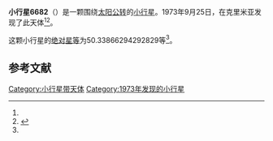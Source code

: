 {{Infobox planet
| bgcolour = #FFFFC0
| name = 6682 Makarij
| symbol = 
| image = 
| caption = 
| discovery = yes
| discovery_ref = 
| discoverer = {{link-en|柳德米拉·瓦斯列娜·朱然勒娃|Lyudmila Vasilyevna Zhuravleva}}
| discovery_site = [[克里米亚|克里米亚]] 
| discovered = 1973年9月25日
| designations = yes
| mp_name = 
| named_after = 
| alt_names = 1973 ST3/ 1973 UJ / 1984 UV2
| mp_category = [[主带小行星|主带小行星]]
| orbit_ref = <ref name="a">[http://ssd.jpl.nasa.gov/sbdb.cgi?sstr=6682 6682 Makarij] {{Wayback|url=http://ssd.jpl.nasa.gov/sbdb.cgi?sstr=6682 |date=20140925132900 }}，小行星數據庫瀏覽器（JPL Small-Body Database Browser）－[[美国国家航空航天局|美国国家航空航天局]]喷气推进实验室</ref>
| epoch = 2456400.5 (2013年4月18日更新)
| aphelion = {{convert|2.909333932239639|AU|km|3|abbr=on|lk=out}}
| perihelion = {{convert|1.817559932163213|AU|km|3|abbr=on}}
| semimajor = {{convert|2.363446932201426|AU|km|3|abbr=on}}
| eccentricity = 0.230970703
| period = 1327.141439 [[日|日]]<br />3.63[[儒略年|儒略年]]
| avg_speed = 
| inclination = 5.900892463049895
| asc_node = 359.0448978802195
| mean_anomaly = 
| arg_peri = 50.33866294292829
| satellites = 
| physical_characteristics = yes
| dimensions = 
| mass = 
| density = 
| surface_grav = 
| escape_velocity = 
| sidereal_day = 
| axial_tilt = 
| pole_ecliptic_lat = 
| pole_ecliptic_lon = 
| albedo = 
| temperatures= 
| temp_name1 = 
| mean_temp_1 = 
| max_temp_1 = 
| temp_name2 = 
| max_temp_2 = 
| spectral_type = 
| abs_magnitude = 50.33866294292829
}}

'''小行星6682'''（{{lang-en|6682 Makarij}}）是一颗围绕[[太阳|太阳]][[公转|公转]]的[[小行星|小行星]]。1973年9月25日，{{link-en|柳德米拉·瓦斯列娜·朱然勒娃|Lyudmila Vasilyevna Zhuravleva}}在克里米亚发现了此天体<ref name="a" /><ref>{{cite news|title=小行星列表|url=http://cfa-www.harvard.edu/iau/lists/NumberedMPs.txt|accessdate=2013-07-08|newspaper=哈佛大学|archive-date=2008-05-17|archive-url=https://web.archive.org/web/20080517010638/http://cfa-www.harvard.edu/iau/lists/NumberedMPs.txt|dead-url=no}}</ref>。

这颗小行星的[[绝对星等|绝对星等]]为50.33866294292829等<ref name="a" />。

==参考文献==
{{reflist}}
{{Minor Planet Number|[[小行星6681|小行星6681]]|[[小行星6683|小行星6683]]}}

{{小天体}}

[[Category:小行星带天体|Category:小行星带天体]]
[[Category:1973年发现的小行星|Category:1973年发现的小行星]]

{{asteroid-stub}}
